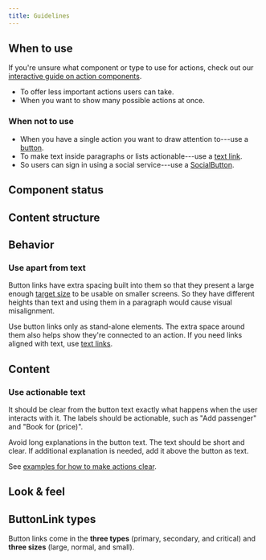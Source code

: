 ```yaml
---
title: Guidelines
---
```



<ReactExample />

## When to use

If you're unsure what component or type to use for actions, check out our [interactive guide on action components](/guides/using-button-type-components/).

- To offer less important actions users can take.
- When you want to show many possible actions at once.

### When not to use

- When you have a single action you want to draw attention to---use a [button](/components/action/button/).
- To make text inside paragraphs or lists actionable---use a [text link](/components/action/textlink/).
- So users can sign in using a social service---use a [SocialButton](/components/action/socialbutton/).

## Component status

<ComponentStatus component="ButtonLink" />

## Content structure

<FigmaFile
  file="4QJZqvBvRrLu6t9mwObCkA"
  node="0%3A100"
  alt="IconLeft: visually supports button visability; label: describes the main action and works best when short; icon right: shows additional options for the button (expandable, link, etc.)."
/>

## Behavior

### Use apart from text

Button links have extra spacing built into them so that they present a large enough
[target size](/foundation/accessibility/#target-sizes) to be usable on smaller screens.
So they have different heights than text and using them in a paragraph would cause visual misalignment.

Use button links only as stand-alone elements.
The extra space around them also helps show they're connected to an action.
If you need links aligned with text, use [text links](/components/action/textlink/).

## Content

### Use actionable text

It should be clear from the button text exactly what happens when the user interacts with it.
The labels should be actionable, such as "Add passenger" and "Book for (price)".

Avoid long explanations in the button text.
The text should be short and clear.
If additional explanation is needed,
add it above the button as text.

See [examples for how to make actions clear](/kiwi-use/content/voice-and-tone/straightforward/#make-every-action-clear).

## Look & feel

<ButtonSizeSnippet />

## ButtonLink types

Button links come in the **three types** (primary, secondary, and critical)
and **three sizes** (large, normal, and small).

<ReactExample name="ButtonLink types" />
